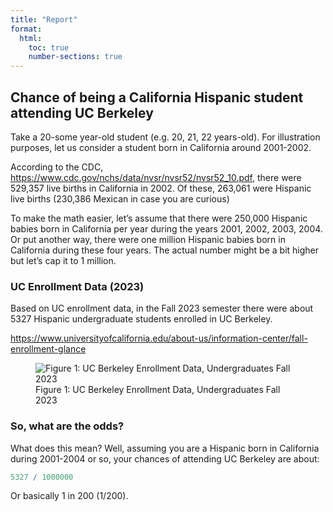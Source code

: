 ```yaml
---
title: "Report"
format: 
  html:
    toc: true
    number-sections: true
---
```



## Chance of being a California Hispanic student attending UC Berkeley

Take a 20-some year-old student (e.g. 20, 21, 22 years-old). For illustration
purposes, let us consider a student born in California around 2001-2002.

According to the CDC, <https://www.cdc.gov/nchs/data/nvsr/nvsr52/nvsr52_10.pdf>, 
there were 529,357 live births in California in 2002. Of these, 263,061 were 
Hispanic live births (230,386 Mexican in case you are curious)

To make the math easier, let's assume that there were 250,000 Hispanic babies
born in California per year during the years 2001, 2002, 2003, 2004. Or put
another way, there were one million Hispanic babies born in California during
these four years. The actual number might be a bit higher but let's cap it to 
1 million.


### UC Enrollment Data (2023)

Based on UC enrollment data, in the Fall 2023 semester there were about 5327
Hispanic undergraduate students enrolled in UC Berkeley.

<https://www.universityofcalifornia.edu/about-us/information-center/fall-enrollment-glance>

![Figure 1: UC Berkeley Enrollment Data, Undergraduates Fall 2023](uc-berkeley-enrollment-2023.png)


### So, what are the odds?

What does this mean? Well, assuming you are a Hispanic born in California 
during 2001-2004 or so, your chances of attending UC Berkeley are about:

```r
5327 / 1000000
```

Or basically 1 in 200 (1/200).

